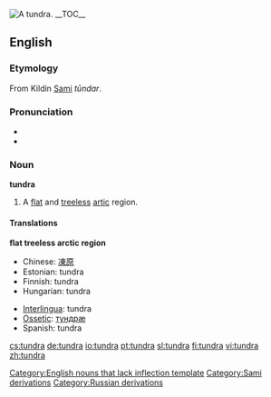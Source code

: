 [[Image:Wrangel Island tundra.jpg|thumb|right|A tundra.]]
{{wikipedia}}
__TOC__

==English==

===Etymology===
From Kildin [[Sami]] ''tūndar''. <!-- cyrillization required -->

===Pronunciation===
*{{IPA|/ˈtʌndɹə/}}
*{{audio|en-us-tundra.ogg|Audio (US)}}

===Noun===
'''tundra'''

# A [[flat]] and [[treeless]] [[artic]] region.

====Translations====
<!--DefA-->'''flat treeless arctic region'''
{{top}}
*Chinese: [[凍原]]
*Estonian: tundra
*Finnish: tundra
*Hungarian: tundra
{{mid}}
*[[Interlingua]]: tundra
*[[Ossetic]]: [[тундрæ]]
*Spanish: tundra {{f}}
{{bottom}}

[[Category:English nouns that lack inflection template]]
[[Category:Sami derivations]]
[[Category:Russian derivations]]

[[cs:tundra]]
[[de:tundra]]
[[io:tundra]]
[[pt:tundra]]
[[sl:tundra]]
[[fi:tundra]]
[[vi:tundra]]
[[zh:tundra]]